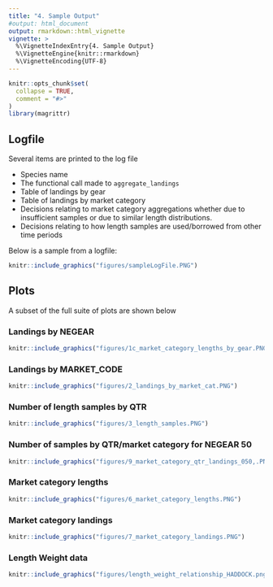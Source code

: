 ```yaml
---
title: "4. Sample Output"
#output: html_document
output: rmarkdown::html_vignette
vignette: >
  %\VignetteIndexEntry{4. Sample Output}
  %\VignetteEngine{knitr::rmarkdown}
  %\VignetteEncoding{UTF-8}
---
```


```r
knitr::opts_chunk$set(
  collapse = TRUE,
  comment = "#>"
)
library(magrittr)
```

## Logfile

Several items are printed to the log file

* Species name
* The functional call made to `aggregate_landings`
* Table of landings by gear
* Table of landings by market category
* Decisions relating to market category aggregations whether due to insufficient samples or due to similar length distributions.
* Decisions relating to how length samples are used/borrowed from other time periods

Below is a sample from a logfile:

```r
knitr::include_graphics("figures/sampleLogFile.PNG")
```

## Plots

A subset of the full suite of plots are shown below

### Landings by NEGEAR

```r
knitr::include_graphics("figures/1c_market_category_lengths_by_gear.PNG")
```

### Landings by MARKET_CODE

```r
knitr::include_graphics("figures/2_landings_by_market_cat.PNG")
```

### Number of length samples by QTR

```r
knitr::include_graphics("figures/3_length_samples.PNG")
```

### Number of samples by QTR/market category for NEGEAR 50

```r
knitr::include_graphics("figures/9_market_category_qtr_landings_050,.PNG")
```


### Market category lengths


```r
knitr::include_graphics("figures/6_market_category_lengths.PNG")

```



### Market category landings

```r
knitr::include_graphics("figures/7_market_category_landings.PNG")
```


### Length Weight data

```r
knitr::include_graphics("figures/length_weight_relationship_HADDOCK.png")
```








